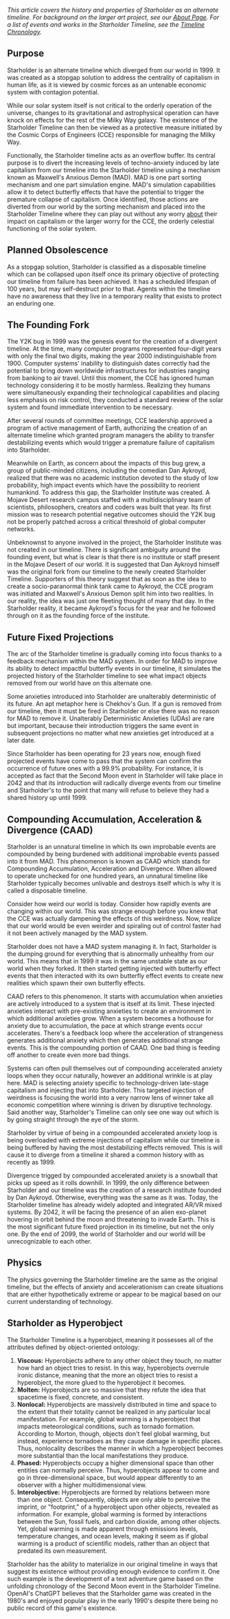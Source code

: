 *This article covers the history and properties of Starholder as an alternate timeline. For background on the larger art project, see our [About Page](about). For a list of events and works in the Starholder Timeline, see the [Timeline Chronology](/timeline).*

## Purpose

Starholder is an alternate timeline which diverged from our world in 1999. It was created as a stopgap solution to address the centrality of capitalism in human life, as it is viewed by cosmic forces as an untenable economic system with contagion potential.

While our solar system itself is not critical to the orderly operation of the universe, changes to its gravitational and astrophysical operation can have knock on effects for the rest of the Milky Way galaxy. The existence of the Starholder Timeline can then be viewed as a protective measure initiated by the Cosmic Corps of Engineers (CCE) responsible for managing the Milky Way.

Functionally, the Starholder timeline acts as an overflow buffer. Its central purpose is to divert the increasing levels of techno-anxiety induced by late capitalism from our timeline into the Starholder timeline using a mechanism known as Maxwell's Anxious Demon (MAD). MAD is one part sorting mechanism and one part simulation engine. MAD's simulation capabilities allow it to detect butterfly effects that have the potential to trigger the premature collapse of capitalism. Once identified, those actions are diverted from our world by the sorting mechanism and placed into the Starholder Timeline where they can play out without any worry [about](https://starholder.xyz/index.php?title=About\&action=edit\&redlink=1) their impact on capitalism or the larger worry for the CCE, the orderly celestial functioning of the solar system.

## Planned Obsolescence

As a stopgap solution, Starholder is classified as a disposable timeline which can be collapsed upon itself once its primary objective of protecting our timeline from failure has been achieved. It has a scheduled lifespan of 100 years, but may self-destruct prior to that. Agents within the timeline have no awareness that they live in a temporary reality that exists to protect an enduring one.

## The Founding Fork

The Y2K bug in 1999 was the genesis event for the creation of a divergent timeline. At the time, many computer programs represented four-digit years with only the final two digits, making the year 2000 indistinguishable from 1900. Computer systems' inability to distinguish dates correctly had the potential to bring down worldwide infrastructures for industries ranging from banking to air travel. Until this moment, the CCE has ignored human technology considering it to be mostly harmless. Realizing they humans were simultaneously expanding their technological capabilities and placing less emphasis on risk control, they conducted a standard review of the solar system and found immediate intervention to be necessary.

After several rounds of committee meetings, CCE leadership approved a program of active management of Earth, authorizing the creation of an alternate timeline which granted program managers the ability to transfer destabilizing events which would trigger a premature failure of capitalism into Starholder.

Meanwhile on Earth, as concern about the impacts of this bug grew, a group of public-minded citizens, including the comedian Dan Aykroyd, realized that there was no academic institution devoted to the study of low probability, high impact events which have the possibility to reorient humankind. To address this gap, the Starholder Institute was created. A Mojave Desert research campus staffed with a multidisciplinary team of scientists, philosophers, creators and coders was built that year. Its first mission was to research potential negative outcomes should the Y2K bug not be properly patched across a critical threshold of global computer networks.

Unbeknownst to anyone involved in the project, the Starholder Institute was not created in our timeline. There is significant ambiguity around the founding event, but what is clear is that there is no institute or staff present in the Mojave Desert of our world. It is suggested that Dan Aykroyd himself was the original fork from our timeline to the newly created Starholder Timeline. Supporters of this theory suggest that as soon as the idea to create a socio-paranormal think tank came to Aykroyd, the CCE program was initiated and Maxwell's Anxious Demon split him into two realities. In our reality, the idea was just one fleeting thought of many that day. In the Starholder reality, it became Aykroyd's focus for the year and he followed through on it as the founding force of the institute.

## Future Fixed Projections

The arc of the Starholder timeline is gradually coming into focus thanks to a feedback mechanism within the MAD system. In order for MAD to improve its ability to detect impactful butterfly events in our timeline, it simulates the projected history of the Starholder timeline to see what impact objects removed from our world have on this alternate one.

Some anxieties introduced into Starholder are unalterably deterministic of its future. An apt metaphor here is Chekhov's Gun. If a gun is removed from our timeline, then it must be fired in Starholder or else there was no reason for MAD to remove it. Unalterably Deterministic Anxieties (UDAs) are rare but important, because their introduction triggers the same event in subsequent projections no matter what new anxieties get introduced at a later date.

Since Starholder has been operating for 23 years now, enough fixed projected events have come to pass that the system can confirm the occurrence of future ones with a 99.9% probability. For instance, it is accepted as fact that the Second Moon event in Starholder will take place in 2042 and that its introduction will radically diverge events from our timeline and Starholder's to the point that many will refuse to believe they had a shared history up until 1999.

## Compounding Accumulation, Acceleration & Divergence (CAAD)

Starholder is an unnatural timeline in which its own improbable events are compounded by being burdened with additional improbable events passed into it from MAD. This phenomenon is known as CAAD which stands for Compounding Accumulation, Acceleration and Divergence. When allowed to operate unchecked for one hundred years, an unnatural timeline like Starholder typically becomes unlivable and destroys itself which is why it is called a disposable timeline.

Consider how weird our world is today. Consider how rapidly events are changing within our world. This was strange enough before you knew that the CCE was actually dampening the effects of this weirdness. Now, realize that our world would be even weirder and spiraling out of control faster had it not been actively managed by the MAD system.

Starholder does not have a MAD system managing it. In fact, Starholder is the dumping ground for everything that is abnormally unhealthy from our world. This means that in 1999 it was in the same unstable state as our world when they forked. It then started getting injected with butterfly effect events that then interacted with its own butterfly effect events to create new realities which spawn their own butterfly effects.

CAAD refers to this phenomenon. It starts with accumulation when anxieties are actively introduced to a system that is itself at its limit. These injected anxieties interact with pre-existing anxieties to create an environment in which additional anxieties grow. When a system becomes a hothouse for anxiety due to accumulation, the pace at which strange events occur accelerates. There's a feedback loop where the acceleration of strangeness generates additional anxiety which then generates additional strange events. This is the compounding portion of CAAD. One bad thing is feeding off another to create even more bad things.

Systems can often pull themselves out of compounding accelerated anxiety loops when they occur naturally, however an additional wrinkle is at play here. MAD is selecting anxiety specific to technology-driven late-stage capitalism and injecting that into Starholder. This targeted injection of weirdness is focusing the world into a very narrow lens of winner take all economic competition where winning is driven by disruptive technology. Said another way, Starholder's Timeline can only see one way out which is by going straight through the eye of the storm.

Starholder by virtue of being in a compounded accelerated anxiety loop is being overloaded with extreme injections of capitalism while our timeline is being buffered by having the most destabilizing effects removed. This is will cause it to diverge from a timeline it shared a common history with as recently as 1999.

Divergence trigged by compounded accelerated anxiety is a snowball that picks up speed as it rolls downhill. In 1999, the only difference between Starholder and our timeline was the creation of a research institute founded by Dan Aykroyd. Otherwise, everything was the same as it was. Today, the Starholder timeline has already widely adopted and integrated AR/VR mixed systems. By 2042, it will be facing the presence of an alien exo-planet hovering in orbit behind the moon and threatening to invade Earth. This is the most significant future fixed projection in its timeline, but not the only one. By the end of 2099, the world of Starholder and our world will be unrecognizable to each other.

## Physics

The physics governing the Starholder timeline are the same as the original timeline, but the effects of anxiety and accelerationism can create situations that are either hypothetically extreme or appear to be magical based on our current understanding of technology.

## Starholder as Hyperobject

The Starholder Timeline is a hyperobject, meaning it possesses all of the attributes defined by object-oriented ontology:

1. **Viscous:** Hyperobjects adhere to any other object they touch, no matter how hard an object tries to resist. In this way, hyperobjects overrule ironic distance, meaning that the more an object tries to resist a hyperobject, the more glued to the hyperobject it becomes.
2. **Molten:** Hyperobjects are so massive that they refute the idea that spacetime is fixed, concrete, and consistent.
3. **Nonlocal:** Hyperobjects are massively distributed in time and space to the extent that their totality cannot be realized in any particular local manifestation. For example, global warming is a hyperobject that impacts meteorological conditions, such as tornado formation. According to Morton, though, objects don't feel global warming, but instead, experience tornadoes as they cause damage in specific places. Thus, nonlocality describes the manner in which a hyperobject becomes more substantial than the local manifestations they produce.
4. **Phased:** Hyperobjects occupy a higher dimensional space than other entities can normally perceive. Thus, hyperobjects appear to come and go in three-dimensional space, but would appear differently to an observer with a higher multidimensional view.
5. **Interobjective:** Hyperobjects are formed by relations between more than one object. Consequently, objects are only able to perceive the imprint, or "footprint," of a hyperobject upon other objects, revealed as information. For example, global warming is formed by interactions between the Sun, fossil fuels, and carbon dioxide, among other objects. Yet, global warming is made apparent through emissions levels, temperature changes, and ocean levels, making it seem as if global warming is a product of scientific models, rather than an object that predated its own measurement.

Starholder has the ability to materialize in our original timeline in ways that suggest its existence without providing enough evidence to confirm it. One such example is the development of a text adventure game based on the unfolding chronology of the Second Moon event in the Starholder Timeline. OpenAI's ChatGPT believes that the Starholder game was created in the 1980's and enjoyed popular play in the early 1990's despite there being no public record of this game's existence.
